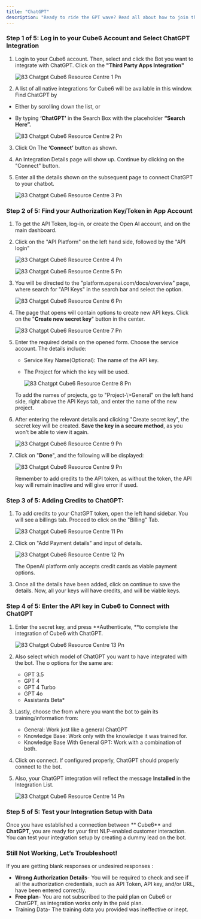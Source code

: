 ```yaml
---
title: "ChatGPT"
description: "Ready to ride the GPT wave? Read all about how to join the automation revolution with  Cube6 here."
---
```


### **Step 1 of 5: Log in to your  Cube6 Account and Select ChatGPT Integration**

1. Login to your  Cube6 account. Then, select and click the Bot you want to integrate with ChatGPT. Click on the **"Third Party Apps Integration"**

   ![83 Chatgpt  Cube6 Resource Centre 1 Pn](/images/how-botpenguin-works/chtgpt/83.chatgpt__Cube6_resource_centre-1.png)
2. A list of all native integrations for  Cube6 will be available in this window. Find ChatGPT by

- Either by scrolling down the list, or
- By typing ****‘ChatGPT’**** in the Search Box with the placeholder **“Search Here”.**

  ![83 Chatgpt  Cube6 Resource Centre 2 Pn](/images/how-botpenguin-works/chtgpt/83.chatgpt__Cube6_resource_centre-2.png)

3. Click On The **‘Connect’** button as shown.
4. An Integration Details page will show up. Continue by clicking on the "Connect" button.
5. Enter all the details shown on the subsequent page to connect ChatGPT to your chatbot.

   ![83 Chatgpt  Cube6 Resource Centre 3 Pn](/images/how-botpenguin-works/chtgpt/83.chatgpt__Cube6_resource_centre-3.png)

### **Step 2 of 5: Find your Authorization Key/Token in App Account**

1. To get the API Token, log-in, or create the Open AI account, and on the main dashboard.
2. Click on the "API Platform" on the left hand side, followed by the "API login"

   ![83 Chatgpt  Cube6 Resource Centre 4 Pn](/images/how-botpenguin-works/chtgpt/83.chatgpt__Cube6_resource_centre-4.png)

   ![83 Chatgpt  Cube6 Resource Centre 5 Pn](/images/how-botpenguin-works/chtgpt/83.chatgpt__Cube6_resource_centre-5.png)
3. You will be directed to the "platform.openai.com/docs/overview" page, where search for "API Keys" in the search bar and select the option.

   ![83 Chatgpt  Cube6 Resource Centre 6 Pn](/images/how-botpenguin-works/chtgpt/83.chatgpt__Cube6_resource_centre-6.png)
4. The page that opens will contain options to create new API keys. Click on the "**Create new secret key**" button in the center.

   ![83 Chatgpt  Cube6 Resource Centre 7 Pn](/images/how-botpenguin-works/chtgpt/83.chatgpt__Cube6_resource_centre-7.png)
5. Enter the required details on the opened form. Choose the service account. The details include:
   - Service Key Name(Optional): The name of the API key.
   - The Project for which the key will be used.

     ![83 Chatgpt  Cube6 Resource Centre 8 Pn](/images/how-botpenguin-works/chtgpt/83.chatgpt__Cube6_resource_centre-8.png)

   <Info>
     To add the names of projects, go to "Project-\>General" on the left hand side, right above the API Keys tab, and enter the name of the new project.
   </Info>
6. After entering the relevant details and clicking "Create secret key", the secret key will be created. **Save the key in a secure method**, as you won't be able to view it again.

   ![83 Chatgpt  Cube6 Resource Centre 9 Pn](/images/how-botpenguin-works/chtgpt/83.chatgpt__Cube6_resource_centre-9.png)
7. Click on "**Done**", and the following will be displayed:

   ![83 Chatgpt  Cube6 Resource Centre 9 Pn](/images/how-botpenguin-works/chtgpt/83.chatgpt__Cube6_resource_centre-10.png)

   <Warning>
     Remember to add credits to the API token, as without the token, the API key will remain inactive and will give error if used.
   </Warning>

### **Step 3 of 5: Adding Credits to ChatGPT:**

1. To add credits to your ChatGPT token, open the left hand sidebar. You will see a billings tab. Proceed to click on the "Billing" Tab.

   ![83 Chatgpt  Cube6 Resource Centre 11 Pn](/images/how-botpenguin-works/chtgpt/83.chatgpt__Cube6_resource_centre-11.png)
2. Click on "Add Payment details" and input of details.

   ![83 Chatgpt  Cube6 Resource Centre 12 Pn](/images/how-botpenguin-works/chtgpt/83.chatgpt__Cube6_resource_centre-12.png)

   <Info>
     The OpenAI platform only accepts credit cards as viable payment options.
   </Info>
3. Once all the details have been added, click on continue to save the details. Now, all your keys will have credits, and will be viable keys.

### **Step 4 of 5: Enter the API key in  Cube6 to Connect with ChatGPT**

1. Enter the secret key, and press \*\*Authenticate, \*\*to complete the integration of  Cube6 with ChatGPT.

   ![83 Chatgpt  Cube6 Resource Centre 13 Pn](/images/how-botpenguin-works/chtgpt/83.chatgpt__Cube6_resource_centre-13.png)
2. Also select which model of ChatGPT you want to have integrated with the bot. The o options for the same are:
   - GPT 3.5
   - GPT 4
   - GPT 4 Turbo
   - GPT 4o
   - Assistants Beta\*
3. Lastly, choose the from where you want the bot to gain its training/information from:
   - General: Work just like a general ChatGPT
   - Knowledge Base: Work only with the knowledge it was trained for.
   - Knowledge Base With General GPT:  Work with a combination of both.
4. Click on connect. If configured properly, ChatGPT should properly connect to the bot.
5. Also, your ChatGPT integration will reflect the message **Installed** in the Integration List.

   ![83 Chatgpt  Cube6 Resource Centre 14 Pn](/images/how-botpenguin-works/chtgpt/83.chatgpt__Cube6_resource_centre-14.png)

### **Step 5 of 5: Test your Integration Setup with Data**

Once you have established a connection between ** Cube6** and **ChatGPT**, you are ready for your first NLP-enabled customer interaction. You can test your integration setup by creating a dummy lead on the bot.

### **Still Not Working, Let’s Troubleshoot\!**

If you are getting blank responses or undesired responses :

- **Wrong Authorization Details**- You will be required to check and see if all the authorization credentials, such as API Token, API key, and/or URL, have been entered correctly.
- **Free plan**- You are not subscribed to the paid plan on  Cube6 or ChatGPT, as integration works only in the paid plan.
- Training Data- The training data you provided was ineffective or inept.

 